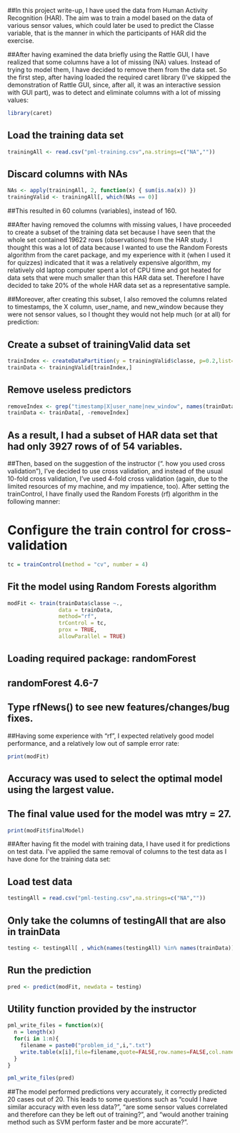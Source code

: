 ##In this project write-up, I have used the data from Human Activity Recognition (HAR). The aim was to train a model based on the data of various sensor values, which could later be used to predict the Classe variable, that is the manner in which the participants of HAR did the exercise.

##After having examined the data briefly using the Rattle GUI, I have realized that some columns have a lot of missing (NA) values. Instead of trying to model them, I have decided to remove them from the data set. So the first step, after having loaded the required caret library (I've skipped the demonstration of Rattle GUI, since, after all, it was an interactive session with GUI part), was to detect and eliminate columns with a lot of missing values:

```r
library(caret)
```
## Load the training data set
```r
trainingAll <- read.csv("pml-training.csv",na.strings=c("NA",""))
```
## Discard columns with NAs

```r
NAs <- apply(trainingAll, 2, function(x) { sum(is.na(x)) })
trainingValid <- trainingAll[, which(NAs == 0)]
```
##This resulted in 60 columns (variables), instead of 160.

##After having removed the columns with missing values, I have proceeded to create a subset of the training data set because I have seen that the whole set contained 19622 rows (observations) from the HAR study. I thought this was a lot of data because I wanted to use the Random Forests algorithm from the caret package, and my experience with it (when I used it for quizzes) indicated that it was a relatively expensive algorithm, my relatively old laptop computer spent a lot of CPU time and got heated for data sets that were much smaller than this HAR data set. Therefore I have decided to take 20% of the whole HAR data set as a representative sample.

##Moreover, after creating this subset, I also removed the columns related to timestamps, the X column, user_name, and new_window because they were not sensor values, so I thought they would not help much (or at all) for prediction:

## Create a subset of trainingValid data set
```r
trainIndex <- createDataPartition(y = trainingValid$classe, p=0.2,list=FALSE)
trainData <- trainingValid[trainIndex,]
```

## Remove useless predictors
```r
removeIndex <- grep("timestamp|X|user_name|new_window", names(trainData))
trainData <- trainData[, -removeIndex]
```
## As a result, I had a subset of HAR data set that had only 3927 rows of of 54 variables.

##Then, based on the suggestion of the instructor (". how you used cross validation"), I've decided to use cross validation, and instead of the usual 10-fold cross validation, I've used 4-fold cross validation (again, due to the limited resources of my machine, and my impatience, too). After setting the trainControl, I have finally used the Random Forests (rf) algorithm in the following manner:

# Configure the train control for cross-validation

```r
tc = trainControl(method = "cv", number = 4)
```
## Fit the model using Random Forests algorithm

```r
modFit <- train(trainData$classe ~.,
                data = trainData,
                method="rf",
                trControl = tc,
                prox = TRUE,
                allowParallel = TRUE)
```
## Loading required package: randomForest
## randomForest 4.6-7
## Type rfNews() to see new features/changes/bug fixes.
##Having some experience with "rf", I expected relatively good model performance, and a relatively low out of sample error rate:

```r
print(modFit)
```

## Accuracy was used to select the optimal model using  the largest value.
## The final value used for the model was mtry = 27.

```r
print(modFit$finalModel)
```
##After having fit the model with training data, I have used it for predictions on test data. I've applied the same removal of columns to the test data as I have done for the training data set:

## Load test data
```r
testingAll = read.csv("pml-testing.csv",na.strings=c("NA",""))
```
## Only take the columns of testingAll that are also in trainData
```r
testing <- testingAll[ , which(names(testingAll) %in% names(trainData))]
```
## Run the prediction

```r
pred <- predict(modFit, newdata = testing)
```

## Utility function provided by the instructor
```r
pml_write_files = function(x){
  n = length(x)
  for(i in 1:n){
    filename = paste0("problem_id_",i,".txt")
    write.table(x[i],file=filename,quote=FALSE,row.names=FALSE,col.names=FALSE)
  }
}

pml_write_files(pred)
```

##The model performed predictions very accurately, it correctly predicted 20 cases out of 20. This leads to some questions such as "could I have similar accuracy with even less data?", "are some sensor values correlated and therefore can they be left out of training?", and "would another training method such as SVM perform faster and be more accurate?".